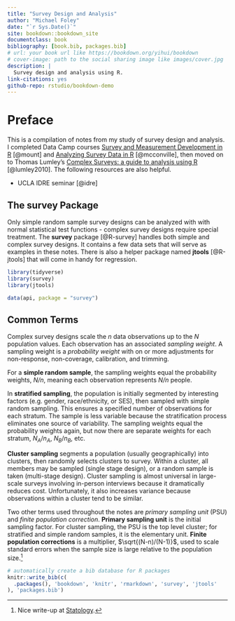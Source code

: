 ```yaml
--- 
title: "Survey Design and Analysis"
author: "Michael Foley"
date: "`r Sys.Date()`"
site: bookdown::bookdown_site
documentclass: book
bibliography: [book.bib, packages.bib]
# url: your book url like https://bookdown.org/yihui/bookdown
# cover-image: path to the social sharing image like images/cover.jpg
description: |
  Survey design and analysis using R.
link-citations: yes
github-repo: rstudio/bookdown-demo
---
```


# Preface {-}

This is a compilation of notes from my study of survey design and analysis. I completed Data Camp courses [Survey and Measurement Development in R](https://app.datacamp.com/learn/courses/survey-and-measurement-development-in-r) [@mount] and [Analyzing Survey Data in R](https://app.datacamp.com/learn/courses/analyzing-survey-data-in-r) [@mcconville], then moved on to Thomas Lumley's [Complex Surveys: a guide to analysis using R](http://r-survey.r-forge.r-project.org/svybook/) [@lumley2010]. The following resources are also helpful.

* UCLA IDRE seminar [@idre]

## The survey Package {-}

Only simple random sample survey designs can be analyzed with with normal statistical test functions - complex survey designs require special treatment. The **survey** package [@R-survey] handles both simple and complex survey designs. It contains a few data sets that will serve as examples in these notes. There is also a helper package named **jtools** [@R-jtools] that will come in handy for regression.

```r
library(tidyverse)
library(survey)
library(jtools)

data(api, package = "survey")
```

## Common Terms {-}

Complex survey designs scale the *n* data observations up to the *N* population values. Each observation has an associated *sampling weight*. A sampling weight is a *probability weight* with on or more adjustments for non-response, non-coverage, calibration, and trimming. 

For a **simple random sample**, the sampling weights equal the probability weights, *N/n*, meaning each observation represents *N/n* people. 

In **stratified sampling**, the population is initially segmented by interesting factors (e.g. gender, race/ethnicity, or SES), then sampled with simple random sampling. This ensures a specified number of observations for each stratum. The sample is less variable because the stratification process eliminates one source of variability. The sampling weights equal the probability weights again, but now there are separate weights for each stratum, $N_A / n_A$, $N_B / n_B$, etc.

**Cluster sampling** segments a population (usually geographically) into clusters, then randomly selects clusters to survey. Within a cluster, all members may be sampled (single stage design), or a random sample is taken (multi-stage design). Cluster sampling is almost universal in large-scale surveys involving in-person interviews because it dramatically reduces cost. Unfortunately, it also increases variance because observations within a cluster tend to be similar.

Two other terms used throughout the notes are *primary sampling unit* (PSU) and *finite population correction*. **Primary sampling unit** is the initial sampling factor. For cluster sampling, the PSU is the top level cluster; for stratified and simple random samples, it is the elementary unit. **Finite population corrections** is a multiplier, $\sqrt{(N-n)/(N-1)}$, used to scale standard errors when the sample size is large relative to the population size.^[Nice write-up at [Statology](https://www.statology.org/finite-population-correction-factor/).]

```r
# automatically create a bib database for R packages
knitr::write_bib(c(
  .packages(), 'bookdown', 'knitr', 'rmarkdown', 'survey', 'jtools'
), 'packages.bib')
```
